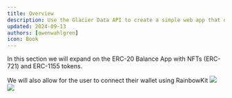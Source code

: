 ```yaml
---
title: Overview
description: Use the Glacier Data API to create a simple web app that displays data and metrics on a connected wallet.
updated: 2024-09-13
authors: [owenwahlgren]
icon: Book
---
```


In this section we will expand on the ERC-20 Balance App with NFTs (ERC-721) and ERC-1155 tokens.

We will also allow for the user to connect their wallet using RainbowKit
![](/course-images/glacier/nfts.png)
![](/course-images/glacier/tokens.png)